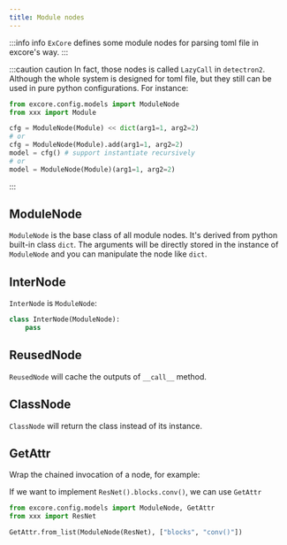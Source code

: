 ```yaml
---
title: Module nodes
---
```

:::info info
`ExCore` defines some module nodes for parsing toml file in excore's way.
:::



:::caution caution
In fact, those nodes is called `LazyCall` in `detectron2`. Although the whole system is designed for toml file, but they still can be used in pure python configurations.
For instance:
```python
from excore.config.models import ModuleNode
from xxx import Module

cfg = ModuleNode(Module) << dict(arg1=1, arg2=2)
# or
cfg = ModuleNode(Module).add(arg1=1, arg2=2)
model = cfg() # support instantiate recursively
# or
model = ModuleNode(Module)(arg1=1, arg2=2)
```
:::

## ModuleNode

`ModuleNode` is the base class of all module nodes. It's derived from python built-in class `dict`. The arguments will be directly stored in the instance of `ModuleNode` and you can manipulate the node like `dict`.

## InterNode

`InterNode` is `ModuleNode`:

```python
class InterNode(ModuleNode):
    pass

```


## ReusedNode

`ReusedNode` will cache the outputs of `__call__` method.


## ClassNode

`ClassNode` will return the class instead of its instance.


## GetAttr

Wrap the chained invocation of a node, for example:

If we want to implement `ResNet().blocks.conv()`, we can use `GetAttr`
```python
from excore.config.models import ModuleNode, GetAttr
from xxx import ResNet

GetAttr.from_list(ModuleNode(ResNet), ["blocks", "conv()"])

```
